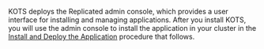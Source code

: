 KOTS deploys the Replicated admin console, which provides a user interface for installing and managing applications. After you install KOTS, you will use the admin console to install the application in your cluster in the [Install and Deploy the Application](#install-app) procedure that follows.